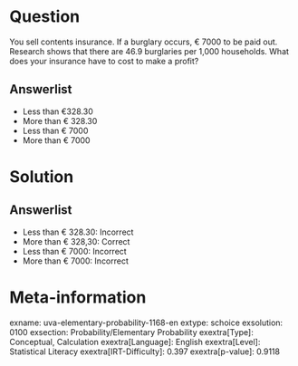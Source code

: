 Question
========

You sell contents insurance. If a burglary occurs, € 7000 to be paid out. Research shows that there are 46.9 burglaries per 1,000 households. What does your insurance have to cost to make a profit?

Answerlist
----------

* Less than €328.30
* More than € 328.30
* Less than € 7000
* More than € 7000

Solution
========

Answerlist
----------

* Less than € 328.30: Incorrect
* More than € 328,30: Correct
* Less than € 7000: Incorrect
* More than € 7000: Incorrect

Meta-information
================
exname: uva-elementary-probability-1168-en
extype: schoice
exsolution: 0100
exsection: Probability/Elementary Probability
exextra[Type]: Conceptual, Calculation
exextra[Language]: English
exextra[Level]: Statistical Literacy
exextra[IRT-Difficulty]: 0.397
exextra[p-value]: 0.9118
